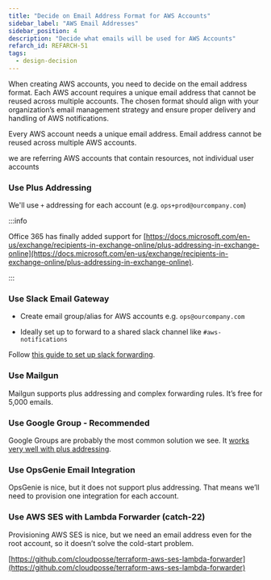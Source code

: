 ```yaml
---
title: "Decide on Email Address Format for AWS Accounts"
sidebar_label: "AWS Email Addresses"
sidebar_position: 4
description: "Decide what emails will be used for AWS Accounts"
refarch_id: REFARCH-51
tags:
  - design-decision
---
```



<Intro>
  When creating AWS accounts, you need to decide on the email address format.
  Each AWS account requires a unique email address that cannot be reused across
  multiple accounts. The chosen format should align with your organization’s
  email management strategy and ensure proper delivery and handling of AWS
  notifications.
</Intro>

Every AWS account needs a unique email address. Email address cannot be reused across multiple AWS accounts.

<Note title="Disambiguation">
  we are referring AWS accounts that contain resources, not individual user
  accounts
</Note>

### Use Plus Addressing

We'll use `+` addressing for each account (e.g. `ops+prod@ourcompany.com`)

:::info

Office 365 has finally added support for
[https://docs.microsoft.com/en-us/exchange/recipients-in-exchange-online/plus-addressing-in-exchange-online](https://docs.microsoft.com/en-us/exchange/recipients-in-exchange-online/plus-addressing-in-exchange-online).

:::

### Use Slack Email Gateway

- Create email group/alias for AWS accounts e.g. `ops@ourcompany.com`

- Ideally set up to forward to a shared slack channel like `#aws-notifications`

Follow [this guide to set up slack forwarding](/layers/accounts/tutorials/how-to-set-up-aws-email-notifications/).

### Use Mailgun

Mailgun supports plus addressing and complex forwarding rules. It’s free for 5,000 emails.

### Use Google Group - Recommended

Google Groups are probably the most common solution we see. It
[works very well with plus addressing](https://support.google.com/a/users/answer/9308648?hl=en).

### Use OpsGenie Email Integration

OpsGenie is nice, but it does not support plus addressing. That means we’ll need to provision one integration for each
account.

### Use AWS SES with Lambda Forwarder (catch-22)

Provisioning AWS SES is nice, but we need an email address even for the root account, so it doesn’t solve the cold-start
problem.

[https://github.com/cloudposse/terraform-aws-ses-lambda-forwarder](https://github.com/cloudposse/terraform-aws-ses-lambda-forwarder)
